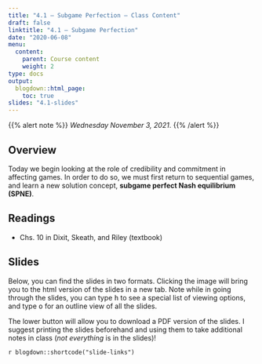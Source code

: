 ```yaml
---
title: "4.1 — Subgame Perfection — Class Content"
draft: false
linktitle: "4.1 — Subgame Perfection"
date: "2020-06-08"
menu:
  content:
    parent: Course content
    weight: 2
type: docs
output:
  blogdown::html_page:
    toc: true
slides: "4.1-slides"
---
```


{{% alert note %}}
*Wednesday November 3, 2021*.
{{% /alert %}}


## <i class="fas fa-info-circle fa-lg"></i> Overview

Today we begin looking at the role of credibility and commitment in affecting games. In order to do so, we must first return to sequential games, and learn a new solution concept, **subgame perfect Nash equilibrium (SPNE)**.

## <i class="fas fa-book-reader fa-lg"></i> Readings

- <i class="fas fa-book"></i> Chs. 10 in Dixit, Skeath, and Riley (textbook)

## <i class="fas fa-chalkboard-teacher"></i> Slides

Below, you can find the slides in two formats. Clicking the image will bring you to the html version of the slides in a new tab. Note while in going through the slides, you can type <kbd>h</kbd> to see a special list of viewing options, and type <kbd>o</kbd> for an outline view of all the slides.

The lower button will allow you to download a PDF version of the slides. I suggest printing the slides beforehand and using them to take additional notes in class (*not everything* is in the slides)!

`r blogdown::shortcode("slide-links")`
